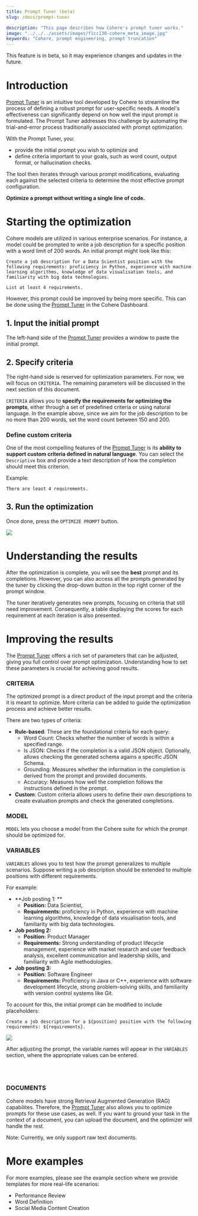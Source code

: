 ```yaml
---
title: Prompt Tuner (beta)
slug: /docs/prompt-tuner

description: "This page describes how Cohere's prompt tuner works."
image: "../../../assets/images/f1cc130-cohere_meta_image.jpg"  
keywords: "Cohere, prompt engineering, prompt truncation"
---
```


<Error>
This feature is in beta, so it may experience changes and updates in the future.
</Error>

# Introduction

[Prompt Tuner](https://dashboard.cohere.com/prompt-tuner)  is an intuitive tool developed by Cohere to streamline the process of defining a robust prompt for user-specific needs. A model's effectiveness can significantly depend on how well the input prompt is formulated. The Prompt Tuner addresses this challenge by automating the trial-and-error process traditionally associated with prompt optimization.

With the Prompt Tuner, you:

- provide the initial prompt you wish to optimize and 
- define criteria important to your goals, such as word count, output format, or hallucination checks. 

The tool then iterates through various prompt modifications, evaluating each against the selected criteria to determine the most effective prompt configuration. 

**Optimize a prompt without writing a single line of code.** 

# Starting the optimization

Cohere models are utilized in various enterprise scenarios. For instance, a model could be prompted to write a job description for a specific position with a word limit of 200 words. An initial prompt might look like this:

```
Create a job description for a Data Scientist position with the following requirements: proficiency in Python, experience with machine learning algorithms, knowledge of data visualisation tools, and familiarity with big data technologies.

List at least 4 requirements.
```

However, this prompt could be improved by being more specific. This can be done using the [Prompt Tuner](https://dashboard.cohere.com/prompt-tuner) in the Cohere Dashboard.

## 1. Input the initial prompt

The left-hand side of the [Prompt Tuner](https://dashboard.cohere.com/prompt-tuner) provides a window to paste the initial prompt.

## 2. Specify criteria

The right-hand side is reserved for optimization parameters. For now, we will focus on `CRITERIA`. The remaining parameters will be discussed in the next section of this document.

`CRITERIA` allows you to **specify the requirements for optimizing the prompts**, either through a set of predefined criteria or using natural language. In the example above, since we aim for the job description to be no more than 200 words, set the word count between 150 and 200.

### Define custom criteria

One of the most compelling features of the [Prompt Tuner](https://dashboard.cohere.com/prompt-tuner?tab=tuner) is its **ability to support custom criteria defined in natural language**. You can select the `Descriptive` box and provide a text description of how the completion should meet this criterion.

Example:

```
There are least 4 requirements.
```

## 3. Run the optimization

Once done, press the `OPTIMIZE PROMPT` button.

![](../../../assets/images//3b75f4e-image.png)

# Understanding the results

After the optimization is complete, you will see the **best** prompt and its completions. However, you can also access all the prompts generated by the tuner by clicking the drop-down button in the top right corner of the prompt window. 

The tuner iteratively generates new prompts, focusing on criteria that still need improvement. Consequently, a table displaying the scores for each requirement at each iteration is also presented.

# Improving the results

The [Prompt Tuner](https://dashboard.cohere.com/prompt-tuner) offers a rich set of parameters that can be adjusted, giving you full control over prompt optimization. Understanding how to set these parameters is crucial for achieving good results.

### CRITERIA

The optimized prompt is a direct product of the input prompt and the criteria it is meant to optimize. More criteria can be added to guide the optimization process and achieve better results.

There are two types of criteria:

- **Rule-based**: These are the foundational criteria for each query:
  - Word Count: Checks whether the number of words is within a specified range.
  - Is JSON: Checks if the completion is a valid JSON object. Optionally, allows checking the generated schema agains a specific JSON Schema.
  - Grounding: Measures whether the information in the completion is derived from the prompt and provided documents.
  - Accuracy: Measures how well the completion follows the instructions defined in the prompt.
- **Custom**: Custom criteria allows users to define their own descriptions to create evaluation prompts and check the generated completions.

### MODEL

`MODEL` lets you choose a model from the Cohere suite for which the prompt should be optimized for.

### VARIABLES

`VARIABLES` allows you to test how the prompt generalizes to multiple scenarios. Suppose writing a job description should be extended to multiple positions with different requirements.

For example: 

- **Job posting 1: **
  - **Position:** Data Scientist,
  - **Requirements:** proficiency in Python, experience with machine learning algorithms, knowledge of data visualisation tools, and familiarity with big data technologies.
- **Job posting 2:**
  - **Position:** Product Manager
  - **Requirements:** Strong understanding of product lifecycle management, experience with market research and user feedback analysis, excellent communication and leadership skills, and familiarity with Agile methodologies.
- **Job posting 3:** 
  - **Position:** Software Engineer
  - **Requirements:** Proficiency in Java or C++, experience with software development lifecycle, strong problem-solving skills, and familiarity with version control systems like Git.

To account for this, the initial prompt can be modified to include placeholders:

```
Create a job description for a ${position} position with the following requirements: ${requirements}.
```

<aside class="side">
<img src="../../../assets/images//837d25c-image.png" />
</aside>

After adjusting the prompt, the variable names will appear in the `VARIABLES` section, where the appropriate values can be entered.

<br />

<br />

### DOCUMENTS

Cohere models have strong Retrieval Augmented Generation (RAG) capabilites. Therefore, the [Prompt Tuner](https://dashboard.cohere.com/prompt-tuner) also allows you to optimize prompts for these use cases, as well. If you want to ground your task in the context of a document, you can upload the document, and the optimizer will handle the rest.

Note: Currently, we only support raw text documents.

# More examples

For more examples, please see the example section where we provide templates for more real-life scenarios:  

- Performance Review
- Word Definition
- Social Media Content Creation
